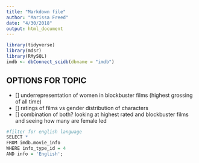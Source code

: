 ```yaml
---
title: "Markdown file"
author: "Marissa Freed"
date: "4/30/2018"
output: html_document
---
```


```r
library(tidyverse)
library(mdsr)
library(RMySQL)
imdb <- dbConnect_scidb(dbname = "imdb")
```


## OPTIONS FOR TOPIC
- [] underrepresentation of women in blockbuster films (highest grossing of all time)
- [] ratings of films vs gender distribution of characters
- [] combination of both? looking at highest rated and blockbuster films and seeing how many are female led


```r
#filter for english language
SELECT *
FROM imdb.movie_info
WHERE info_type_id = 4
AND info = 'English';
```












